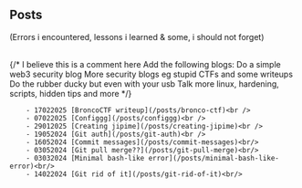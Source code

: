 
<Navbar />

## Posts <br />
(Errors i encountered, lessons i learned & some, i should not forget)<br/><br/>


 {/* I believe this is a comment here
 Add the following blogs:
 Do a simple web3 security blog
 More security blogs eg stupid CTFs and some writeups
 Do the rubber ducky but even with your usb
 Talk more linux, hardening, scripts, hidden tips and more
*/}

        - 17022025 [BroncoCTF writeup](/posts/bronco-ctf)<br />
        - 07022025 [Configgg](/posts/configgg)<br />
        - 29012025 [Creating jipime](/posts/creating-jipime)<br />
        - 19052024 [Git auth](/posts/git-auth)<br />
        - 16052024 [Commit messages](/posts/commit-messages)<br/>
        - 03052024 [Git pull merge??](/posts/git-pull-merge)<br/>
        - 03032024 [Minimal bash-like error](/posts/minimal-bash-like-error)<br/>
        - 14022024 [Git rid of it](/posts/git-rid-of-it)<br/>
